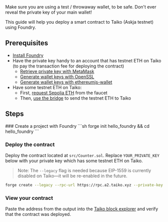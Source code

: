 
<Callout type="warning" emoji="⚠️">
  Make sure you are using a test / throwaway wallet, to be safe. Don't ever reveal the private key of your main wallet!
</Callout>

This guide will help you deploy a smart contract to Taiko (Askja testnet) using Foundry.

## Prerequisites

- [Install Foundry](https://book.getfoundry.sh/getting-started/installation)
- Have the private key handy to an account that has testnet ETH on Taiko (to pay the transaction fee for deploying the contract)
   - [Retrieve private key with MetaMask](https://support.metamask.io/hc/en-us/articles/360015289632-How-to-export-an-account-s-private-key#:~:text=On%20the%20account%20page%2C%20click,click%20%E2%80%9CConfirm%E2%80%9D%20to%20proceed.)
   - [Generate wallet keys with OpenSSL](https://gist.github.com/miguelmota/3793b160992b4ea0b616497b8e5aee2f)
   - [Generate wallet keys with ethereumjs-wallet](https://piyopiyo.medium.com/how-to-generate-ethereum-private-key-and-address-in-local-offline-environment-90294308593c)
- Have some testnet ETH on Taiko:
   - First, [request Sepolia ETH](/guides/receive-tokens) from the faucet
   - Then, [use the bridge](/docs/guides/use-the-bridge) to send the testnet ETH to Taiko

## Steps

<Steps>
   ### Create a project with Foundry
   ```sh
   forge init hello_foundry && cd hello_foundry
   ```

   ### Deploy the contract
   Deploy the contract located at `src/Counter.sol`. Replace `YOUR_PRIVATE_KEY` below with your private key which has some testnet ETH on Taiko.
   > Note: The `--legacy` flag is needed because EIP-1559 is currently disabled on Taiko—it will be re-enabled in the future.
   ```sh
   forge create --legacy --rpc-url https://rpc.a2.taiko.xyz --private-key YOUR_PRIVATE_KEY src/Counter.sol:Counter
   ```

   ### View your contract
   Paste the address from the output into the [Taiko block explorer](https://explorer.a2.taiko.xyz) and verify that the contract was deployed.
</Steps>
